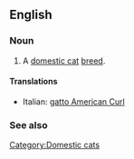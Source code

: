 ==English==

===Noun===
{{en-noun|sg=[[American]] [[Curl]]}}

# A [[domestic cat]] [[breed]].

====Translations====
{{top}}
*Italian: [[gatto American Curl]]
{{mid}}

{{bottom}}

===See also===
{{Wikipedia|American Curl}}
{{commonscat|American Curl}}

[[Category:Domestic cats]]